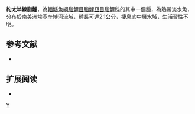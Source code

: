 {{Speciesbox 
| taxon = Hemigrammus iota
| status = NE
| status_system = IUCN3.1
| authority =  [[Durbin|Durbin]], 1909
| synonyms = 
}}
'''約太半線脂鯉'''，為[[輻鰭魚綱|輻鰭魚綱]][[脂鯉目|脂鯉目]][[脂鯉亞目|脂鯉亞目]][[脂鯉科|脂鯉科]]的其中一個[[種|種]]，為熱帶淡水魚，分布於[[南美洲|南美洲]][[埃塞奎博河|埃塞奎博河]]流域，體長可達2.1公分，棲息底中層水域，生活習性不明。

==参考文献==
{{refbegin}}
*{{FishBase_species|genus=Hemigrammus|species=iota|year=2013|month=12}}
{{refend}}

== 扩展阅读 ==
{{refbegin}}
*{{wikispecies-inline|Hemigrammus iota|約太半線脂鯉}}
{{refend}}
{{Taxonbar|from=Q6411721}}

[[Category:半線脂鯉屬|Y]]


{{魚類小作品}}